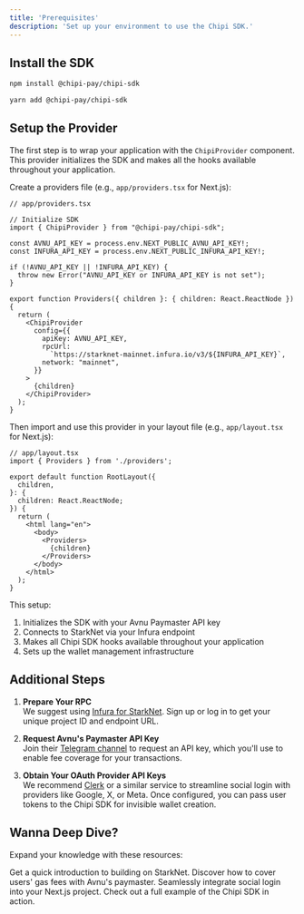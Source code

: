 ```yaml
---
title: 'Prerequisites'
description: 'Set up your environment to use the Chipi SDK.'
---
```


## Install the SDK

<CodeGroup>

```bash npm
npm install @chipi-pay/chipi-sdk
```
```bash yarn
yarn add @chipi-pay/chipi-sdk
```

</CodeGroup>

## Setup the Provider

The first step is to wrap your application with the `ChipiProvider` component. This provider initializes the SDK and makes all the hooks available throughout your application.

Create a providers file (e.g., `app/providers.tsx` for Next.js):

```tsx
// app/providers.tsx

// Initialize SDK
import { ChipiProvider } from "@chipi-pay/chipi-sdk";

const AVNU_API_KEY = process.env.NEXT_PUBLIC_AVNU_API_KEY!;
const INFURA_API_KEY = process.env.NEXT_PUBLIC_INFURA_API_KEY!;

if (!AVNU_API_KEY || !INFURA_API_KEY) {
  throw new Error("AVNU_API_KEY or INFURA_API_KEY is not set");
}

export function Providers({ children }: { children: React.ReactNode }) {
  return (
    <ChipiProvider
      config={{
        apiKey: AVNU_API_KEY,
        rpcUrl:
          `https://starknet-mainnet.infura.io/v3/${INFURA_API_KEY}`,
        network: "mainnet",
      }}
    >
      {children}
    </ChipiProvider>
  );
}
```

Then import and use this provider in your layout file (e.g., `app/layout.tsx` for Next.js):

```tsx
// app/layout.tsx
import { Providers } from './providers';

export default function RootLayout({
  children,
}: {
  children: React.ReactNode;
}) {
  return (
    <html lang="en">
      <body>
        <Providers>
          {children}
        </Providers>
      </body>
    </html>
  );
}
```

This setup:
1. Initializes the SDK with your Avnu Paymaster API key
2. Connects to StarkNet via your Infura endpoint
3. Makes all Chipi SDK hooks available throughout your application
4. Sets up the wallet management infrastructure

## Additional Steps

1. **Prepare Your RPC**  
   We suggest using [Infura for StarkNet](https://www.infura.io/networks/ethereum/starknet). Sign up or log in to get your unique project ID and endpoint URL.

2. **Request Avnu's Paymaster API Key**  
   Join their [Telegram channel](https://t.me/avnu_fi) to request an API key, which you'll use to enable fee coverage for your transactions.

3. **Obtain Your OAuth Provider API Keys**  
   We recommend [Clerk](https://clerk.com/) or a similar service to streamline social login with providers like Google, X, or Meta. Once configured, you can pass user tokens to the Chipi SDK for invisible wallet creation.


## Wanna Deep Dive?

Expand your knowledge with these resources:

<CardGroup cols={2}>
  <Card
    title="Learn to Ship Your First Smart Contract"
    icon="rocket"
    href="https://docs.starknet.io/quick-start/overview/"
  >
    Get a quick introduction to building on StarkNet.
  </Card>
  <Card
    title="Sponsor Transactions"
    icon="hand-holding-dollar"
    href="https://doc.avnu.fi/avnu-paymaster/overview"
  >
    Discover how to cover users' gas fees with Avnu's paymaster.
  </Card>
  <Card
    title="Set Up Clerk + Next.js"
    icon="users"
    href="https://clerk.com/docs/quickstarts/nextjs"
  >
    Seamlessly integrate social login into your Next.js project.
  </Card>
  <Card
    title="See Our Live Demo"
    icon="eye"
    href="https://chipipay.com"
  >
    Check out a full example of the Chipi SDK in action.
  </Card>
</CardGroup>